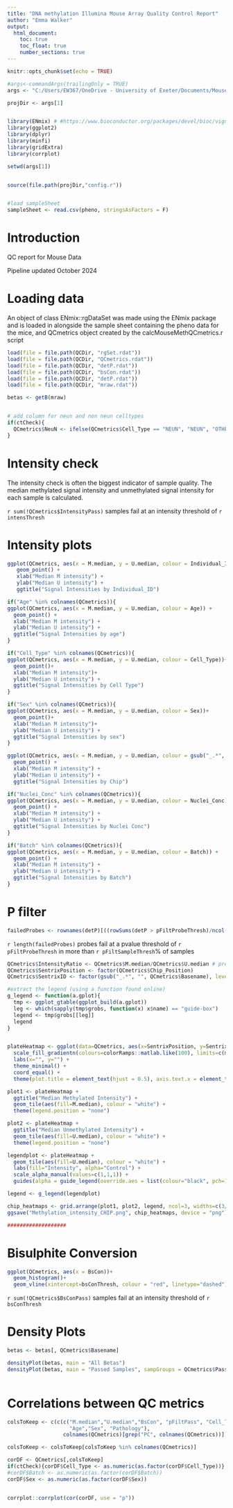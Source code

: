 ```yaml
---
title: "DNA methylation Illumina Mouse Array Quality Control Report"
author: "Emma Walker"
output: 
  html_document:
    toc: true
    toc_float: true
    number_sections: true
---
```



```r
knitr::opts_chunk$set(echo = TRUE)
```


```r

#args<-commandArgs(trailingOnly = TRUE)
args <- "C:/Users/EW367/OneDrive - University of Exeter/Documents/MouseArrays/MouseArraysZhikunAndRosie/Zhikun/mouse/"

projDir <- args[1]


library(ENmix) # #https://www.bioconductor.org/packages/devel/bioc/vignettes/ENmix/inst/doc/ENmix.pdf 
library(ggplot2)
library(dplyr)
library(minfi)
library(gridExtra)
library(corrplot)

setwd(args[1])


source(file.path(projDir,"config.r"))


#load sampleSheet
sampleSheet <- read.csv(pheno, stringsAsFactors = F)


```

# Introduction

QC report for Mouse Data

Pipeline updated October 2024


# Loading data

An object of class ENmix::rgDataSet was made using the ENmix package and is loaded in alongside the sample sheet containing the pheno data for the mice, and QCmetrics object created by the calcMouseMethQCmetrics.r script


```r


load(file = file.path(QCDir, "rgSet.rdat"))
load(file = file.path(QCDir, "QCmetrics.rdat"))
load(file = file.path(QCDir, "detP.rdat"))
load(file = file.path(QCDir, "bsCon.rdat"))
load(file = file.path(QCDir, "detP.rdat"))
load(file = file.path(QCDir, "mraw.rdat"))

betas <- getB(mraw)


# add column for neun and non neun celltypes
if(ctCheck){
  QCmetrics$NeuN <- ifelse(QCmetrics$Cell_Type == "NEUN", "NEUN", "OTHER")
}

```

# Intensity check

The intensity check is often the biggest indicator of sample quality. The median methylated signal intensity and unmethylated signal intensity for each sample is calculated.

`r sum(!QCmetrics$IntensityPass)` samples fail at an intensity threshold of `r intensThresh`


# Intensity plots

```r


ggplot(QCmetrics, aes(x = M.median, y = U.median, colour = Individual_ID)) +
   geom_point() +
   xlab("Median M intensity") +
   ylab("Median U intensity") +
   ggtitle("Signal Intensities by Individual_ID")

if("Age" %in% colnames(QCmetrics)){
ggplot(QCmetrics, aes(x = M.median, y = U.median, colour = Age)) +
  geom_point() +
  xlab("Median M intensity") +
  ylab("Median U intensity") +
  ggtitle("Signal Intensities by age")
}

if("Cell_Type" %in% colnames(QCmetrics)){
ggplot(QCmetrics, aes(x = M.median, y = U.median, colour = Cell_Type))+
  geom_point()+
  xlab("Median M intensity")+
  ylab("Median U intensity") + 
  ggtitle("Signal Intensities by Cell Type")
}

if("Sex" %in% colnames(QCmetrics)){
ggplot(QCmetrics, aes(x = M.median, y = U.median, colour = Sex))+
  geom_point()+
  xlab("Median M intensity")+
  ylab("Median U intensity") + 
  ggtitle("Signal Intensities by sex")
}

ggplot(QCmetrics, aes(x = M.median, y = U.median, colour = gsub("_.*", "", Basename))) +
  geom_point() +
  xlab("Median M intensity") +
  ylab("Median U intensity") +
  ggtitle("Signal Intensities by Chip")

if("Nuclei_Conc" %in% colnames(QCmetrics)){
ggplot(QCmetrics, aes(x = M.median, y = U.median, colour = Nuclei_Conc)) +
  geom_point() +
  xlab("Median M intensity") +
  ylab("Median U intensity") +
  ggtitle("Signal Intensities by Nuclei Conc")
}

if("Batch" %in% colnames(QCmetrics)){
ggplot(QCmetrics, aes(x = M.median, y = U.median, colour = Batch)) +
  geom_point() +
  xlab("Median M intensity") +
  ylab("Median U intensity") +
  ggtitle("Signal Intensities by Batch")
}


```

# P filter 

```r

failedProbes <- rownames(detP)[((rowSums(detP > pFiltProbeThresh)/ncol(detP)) * 100) > pFiltSampleThresh]

```

`r length(failedProbes)` probes fail at a pvalue threshold of `r pFiltProbeThresh` in more than `r pFiltSampleThresh`% of samples




```r

QCmetrics$IntensityRatio <- QCmetrics$M.median/QCmetrics$U.median # previously M - U
QCmetrics$SentrixPosition <- factor(QCmetrics$Chip_Position)
QCmetrics$SentrixID <- factor(gsub("_.*", "", QCmetrics$Basename), levels=rev(unique(gsub("_.*", "", QCmetrics$Basename)))) #keeps the levels of the factor in current order rather than sorting numerically/alphabetically, also reverses this order as heatmaps plot bottom to top

#extract the legend (using a function found online)
g_legend <- function(a.gplot){
  tmp <- ggplot_gtable(ggplot_build(a.gplot))
  leg <- which(sapply(tmp$grobs, function(x) x$name) == "guide-box")
  legend <- tmp$grobs[[leg]]
  legend
}


plateHeatmap <- ggplot(data=QCmetrics, aes(x=SentrixPosition, y=SentrixID)) +
  scale_fill_gradientn(colours=colorRamps::matlab.like(100), limits=c(min(QCmetrics$U.median, QCmetrics$M.median),max(QCmetrics$U.median, QCmetrics$M.median))) +
  labs(x="", y="") +
  theme_minimal() + 
  coord_equal() +
  theme(plot.title = element_text(hjust = 0.5), axis.text.x = element_text(angle = 90, hjust=1))

plot1 <- plateHeatmap +
  ggtitle("Median Methylated Intensity") +
  geom_tile(aes(fill=M.median), colour = "white") +
  theme(legend.position = "none")

plot2 <- plateHeatmap +
  ggtitle("Median Unmethylated Intensity") +
  geom_tile(aes(fill=U.median), colour = "white") +
  theme(legend.position = "none")

legendplot <- plateHeatmap + 
  geom_tile(aes(fill=U.median), colour = "white") +
  labs(fill="Intensity", alpha="Control") +
  scale_alpha_manual(values=c(1,1,1)) + 
  guides(alpha = guide_legend(override.aes = list(colour="black", pch=16)))

legend <- g_legend(legendplot)

chip_heatmaps <- grid.arrange(plot1, plot2, legend, ncol=3, widths=c(3/7, 3/7, 1/7))
ggsave("Methylation_intensity_CHIP.png", chip_heatmaps, device = "png")

###################
```

# Bisulphite Conversion

```r

ggplot(QCmetrics, aes(x = BsCon))+
  geom_histogram()+
  geom_vline(xintercept=bsConThresh, colour = "red", linetype="dashed")


```

`r sum(!QCmetrics$BsConPass)` samples fail at an intensity threshold of `r bsConThresh`



# Density Plots

```r

betas <- betas[, QCmetrics$Basename]

densityPlot(betas, main = "All Betas")
densityPlot(betas, main = "Passed Samples", sampGroups = QCmetrics$PassQC1)



```



# Correlations between QC metrics

```r

colsToKeep <- c(c(c("M.median","U.median","BsCon", "pFiltPass", "Cell_Type", "Batch", "DummyGroup",
                    "Age","Sex", "Pathology"),
                  colnames(QCmetrics)[grep("PC", colnames(QCmetrics))]))

colsToKeep <- colsToKeep[colsToKeep %in% colnames(QCmetrics)]

corDF <- QCmetrics[,colsToKeep]
if(ctCheck){corDF$Cell_Type <- as.numeric(as.factor(corDF$Cell_Type))}
#corDF$Batch <- as.numeric(as.factor(corDF$Batch))
corDF$Sex <- as.numeric(as.factor(corDF$Sex))


corrplot::corrplot(cor(corDF, use = "p"))

```



